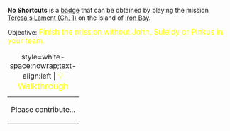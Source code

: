 '''No Shortcuts''' is a [[Badges|badge]] that can be obtained by playing the mission [[Teresa's Lament (Ch. 1)]] on the island of [[Iron Bay]].

Objective: <big style="color:yellow">Finish the mission without John, Suleidy or Pinkus in your team.</big>

{| class="mw-collapsible mw-collapsed"
|+ style=white-space:nowrap;text-align:left | <big style="color:yellow">💡 Walkthrough</big>
|-
| Please contribute...
|}